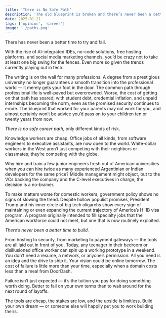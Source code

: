 ```yaml
---
title: 'There is No Safe Path'
description: 'The old blueprint is broken and there’s never been a better time to build your own.'
date: 2025-01-21
tags: ['opinion', 'career']
image: './paths.png'
---
```


There has never been a better time to try and fail.

With the rise of AI-integrated IDEs, no-code solutions, free hosting platforms, and social media marketing channels, you’d be crazy not to take at least one big swing for the fences. Even more so given the trends currently playing out in tech.

The writing is on the wall for many professions. A degree from a prestigious university no longer guarantees a smooth transition into the professional world — it merely gets your foot in the door. The common path through professional life is well-paved but overcrowded. Worse, the cost of getting on that path has soared, with student debt, credential inflation, and unpaid internships becoming the norm, even as the promised security continues to erode. The blueprint that worked for your parents may not work for you, and almost certainly won’t be advice you’d pass on to your children ten or twenty years from now.

_There is no safe career path_, only different kinds of risk.

Knowledge workers are cheap. Office jobs of all kinds, from software engineers to executive assistants, are now open to the world. White-collar workers in the West aren’t just competing with their neighbors or classmates; they’re competing with the globe.

Why hire and train a few junior engineers fresh out of American universities when you can hire twice as many experienced Argentinian or Indian developers for the same price? Middle management might object, but to the VCs backing the company and the C-level executives in charge, the decision is a no-brainer.

To make matters worse for domestic workers, government policy shows no signs of slowing the trend. Despite hollow populist promises, President Trump and his inner circle of big tech oligarchs show every sign of maintaining or even expanding the current trajectory of America’s H-1B visa program. A program originally intended to fill specialty jobs that the American workforce could not meet, but one that is now routinely exploited.

_There’s never been a better time to build._

From hosting to security, from marketing to payment gateways — the tools are all laid out in front of you. Today, any teenager in their bedroom or disillusioned office worker can spin up a working prototype in a weekend. You don’t need a resume, a network, or anyone’s permission. All you need is an idea and the drive to ship it. Your vision could be online tomorrow. The cost of failure is little more than your time, especially when a domain costs less than a meal from DoorDash.

Failure isn’t just expected — it’s the tuition you pay for doing something worth doing. Better to fail on your own terms than to wait around for the next round of layoffs.

The tools are cheap, the stakes are low, and the upside is limitless. Build your own dream — or someone else will happily put you to work building theirs.
